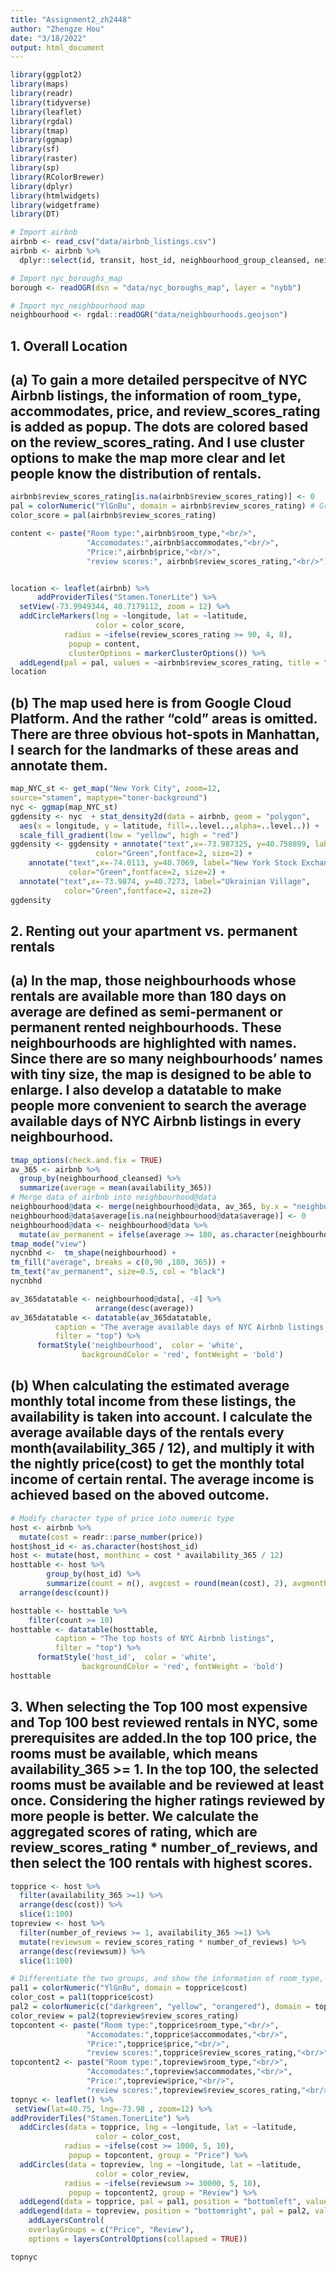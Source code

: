 ---
title: "Assignment2_zh2448"
author: "Zhengze Hou"
date: "3/18/2022"
output: html_document
---

```{r setup, include=FALSE}
library(ggplot2)
library(maps)
library(readr)
library(tidyverse)
library(leaflet)
library(rgdal)
library(tmap)
library(ggmap)
library(sf)
library(raster)
library(sp)
library(RColorBrewer)
library(dplyr)
library(htmlwidgets)
library(widgetframe)
library(DT)
```

```{r}
# Import airbnb
airbnb <- read_csv("data/airbnb_listings.csv")
airbnb <- airbnb %>%
  dplyr::select(id, transit, host_id, neighbourhood_group_cleansed, neighbourhood_cleansed, host_listings_count, latitude, longitude, room_type, accommodates, bathrooms, bedrooms, price, availability_365, number_of_reviews, review_scores_rating)

# Import nyc_boroughs_map
borough <- readOGR(dsn = "data/nyc_boroughs_map", layer = "nybb")

# Import nyc_neighbourhood map
neighbourhood <- rgdal::readOGR("data/neighbourhoods.geojson")
```
## 1. Overall Location
## (a) To gain a more detailed perspecitve of NYC Airbnb listings, the information of room_type, accommodates, price, and review_scores_rating is added as popup. The dots are colored based on the review_scores_rating. And I use cluster options to make the map more clear and let people know the distribution of rentals. 
```{r}
airbnb$review_scores_rating[is.na(airbnb$review_scores_rating)] <- 0
pal = colorNumeric("YlGnBu", domain = airbnb$review_scores_rating) # Grab a palette
color_score = pal(airbnb$review_scores_rating)

content <- paste("Room type:",airbnb$room_type,"<br/>",
                 "Accomodates:",airbnb$accommodates,"<br/>",
                 "Price:",airbnb$price,"<br/>",
                 "review scores:", airbnb$review_scores_rating,"<br/>")


location <- leaflet(airbnb) %>%
      addProviderTiles("Stamen.TonerLite") %>% 
  setView(-73.9949344, 40.7179112, zoom = 12) %>%
  addCircleMarkers(lng = ~longitude, lat = ~latitude, 
                   color = color_score, 
            radius = ~ifelse(review_scores_rating >= 90, 4, 8),
             popup = content,
             clusterOptions = markerClusterOptions()) %>%
  addLegend(pal = pal, values = ~airbnb$review_scores_rating, title = "Rating score")
location
```
## (b) The map used here is from Google Cloud Platform. And the rather "cold" areas is omitted. There are three obvious hot-spots in Manhattan, I search for the landmarks of these areas and annotate them.
```{r}
map_NYC_st <- get_map("New York City", zoom=12, 
source="stamen", maptype="toner-background")
nyc <- ggmap(map_NYC_st)
ggdensity <- nyc  + stat_density2d(data = airbnb, geom = "polygon",
  aes(x = longitude, y = latitude, fill=..level..,alpha=..level..)) + 
  scale_fill_gradient(low = "yellow", high = "red")
ggdensity <- ggdensity + annotate("text",x=-73.987325, y=40.758899, label="Times Square",
                   color="Green",fontface=2, size=2) +
    annotate("text",x=-74.0113, y=40.7069, label="New York Stock Exchange",
             color="Green",fontface=2, size=2) + 
  annotate("text",x=-73.9874, y=40.7273, label="Ukrainian Village",
            color="Green",fontface=2, size=2)
ggdensity
```

## 2. Renting out your apartment vs. permanent rentals
## (a) In the map, those neighbourhoods whose rentals are available more than 180 days on average are defined as semi-permanent or permanent rented neighbourhoods. These neighbourhoods are highlighted with names. Since there are so many neighbourhoods' names with tiny size, the map is designed to be able to enlarge. I also develop a datatable to make people more convenient to search the average available days of NYC Airbnb listings in every neighbourhood.
```{r}
tmap_options(check.and.fix = TRUE)
av_365 <- airbnb %>%
  group_by(neighbourhood_cleansed) %>%
  summarize(average = mean(availability_365))
# Merge data of airbnb into neighbourhood@data
neighbourhood@data <- merge(neighbourhood@data, av_365, by.x = "neighbourhood", by.y = "neighbourhood_cleansed", all.x = TRUE) 
neighbourhood@data$average[is.na(neighbourhood@data$average)] <- 0
neighbourhood@data <- neighbourhood@data %>% 
  mutate(av_permanent = ifelse(average >= 180, as.character(neighbourhood), ""))
tmap_mode("view")
nycnbhd <-  tm_shape(neighbourhood) +
tm_fill("average", breaks = c(0,90 ,180, 365)) + 
tm_text("av_permanent", size=0.5, col = "black")
nycnbhd

av_365datatable <- neighbourhood@data[, -4] %>%
                   arrange(desc(average))
av_365datatable <- datatable(av_365datatable,
          caption = "The average available days of NYC Airbnb listings in every neighbourhood",
          filter = "top") %>%
      formatStyle('neighbourhood',  color = 'white', 
                backgroundColor = 'red', fontWeight = 'bold')
```
## (b) When calculating the estimated average monthly total income from these listings, the availability is taken into account. I calculate the average available days of the rentals every month(availability_365 / 12), and multiply it with the nightly price(cost) to get the monthly total income of certain rental. The average income is achieved based on the aboved outcome.
```{r}
# Modify character type of price into numeric type
host <- airbnb %>% 
  mutate(cost = readr::parse_number(price))  
host$host_id <- as.character(host$host_id)
host <- mutate(host, monthinc = cost * availability_365 / 12)
hosttable <- host %>%
        group_by(host_id) %>%
        summarize(count = n(), avgcost = round(mean(cost), 2), avgmonthinc = round(mean(monthinc),2)) %>%
  arrange(desc(count))

hosttable <- hosttable %>%
    filter(count >= 10)
hosttable <- datatable(hosttable,
          caption = "The top hosts of NYC Airbnb listings",
          filter = "top") %>%
      formatStyle('host_id',  color = 'white', 
                backgroundColor = 'red', fontWeight = 'bold')
hosttable
```
## 3. When selecting the Top 100 most expensive and Top 100 best reviewed rentals in NYC, some prerequisites are added.In the top 100 price, the rooms must be available, which means availability_365 >= 1. In the top 100, the selected rooms must be available and be reviewed at least once. Considering the higher ratings reviewed by more people is better. We calculate the aggregated scores of rating, which are review_scores_rating * number_of_reviews, and then select the 100 rentals with highest scores. 
```{r}
topprice <- host %>%
  filter(availability_365 >=1) %>%
  arrange(desc(cost)) %>% 
  slice(1:100)
topreview <- host %>%
  filter(number_of_reviews >= 1, availability_365 >=1) %>%
  mutate(reviewsum = review_scores_rating * number_of_reviews) %>%
  arrange(desc(reviewsum)) %>% 
  slice(1:100)
```

```{r}
# Differentiate the two groups, and show the information of room_type, accommodates, price, and review_scores_rating.
pal1 = colorNumeric("YlGnBu", domain = topprice$cost)
color_cost = pal1(topprice$cost)
pal2 = colorNumeric(c("darkgreen", "yellow", "orangered"), domain = topreview$review_scores_rating) # Grab a palette
color_review = pal2(topreview$review_scores_rating)
topcontent <- paste("Room type:",topprice$room_type,"<br/>",
                 "Accomodates:",topprice$accommodates,"<br/>",
                 "Price:",topprice$price,"<br/>",
                 "review scores:",topprice$review_scores_rating,"<br/>")
topcontent2 <- paste("Room type:",topreview$room_type,"<br/>",
                 "Accomodates:",topreview$accommodates,"<br/>",
                 "Price:",topreview$price,"<br/>",
                 "review scores:",topreview$review_scores_rating,"<br/>")
topnyc <- leaflet() %>% 
 setView(lat=40.75, lng=-73.98 , zoom=12) %>%
addProviderTiles("Stamen.TonerLite") %>%
  addCircles(data = topprice, lng = ~longitude, lat = ~latitude, 
                   color = color_cost, 
            radius = ~ifelse(cost >= 1000, 5, 10),
             popup = topcontent, group = "Price") %>%
  addCircles(data = topreview, lng = ~longitude, lat = ~latitude, 
                   color = color_review, 
            radius = ~ifelse(reviewsum >= 30000, 5, 10),
             popup = topcontent2, group = "Review") %>%
  addLegend(data = topprice, pal = pal1, position = "bottomleft", values = ~topprice$cost, title = "Top prices", group = "Price") %>%
  addLegend(data = topreview, position = "bottomright", pal = pal2, values = ~topreview$review_scores_rating, title = "Top review ratings", group = "Review") %>%
    addLayersControl(
    overlayGroups = c("Price", "Review"),
    options = layersControlOptions(collapsed = TRUE))

topnyc
```